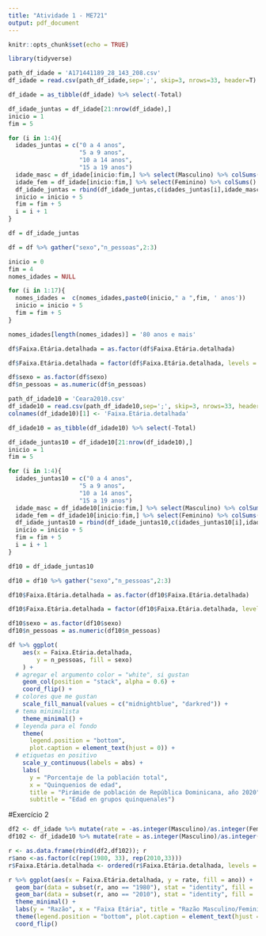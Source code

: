 ```yaml
---
title: "Atividade 1 - ME721"
output: pdf_document
---
```


```r
knitr::opts_chunk$set(echo = TRUE)
```

```r
library(tidyverse)
```

```r
path_df_idade = 'A171441189_28_143_208.csv'
df_idade = read.csv(path_df_idade,sep=';', skip=3, nrows=33, header=T)

df_idade = as_tibble(df_idade) %>% select(-Total)

df_idade_juntas = df_idade[21:nrow(df_idade),]
inicio = 1
fim = 5

for (i in 1:4){
  idades_juntas = c("0 a 4 anos",
                    "5 a 9 anos",
                    "10 a 14 anos",
                    "15 a 19 anos")
  idade_masc = df_idade[inicio:fim,] %>% select(Masculino) %>% colSums() %>% as.vector()
  idade_fem = df_idade[inicio:fim,] %>% select(Feminino) %>% colSums() %>% as.vector()
  df_idade_juntas = rbind(df_idade_juntas,c(idades_juntas[i],idade_masc, idade_fem))
  inicio = inicio + 5
  fim = fim + 5
  i = i + 1
}

df = df_idade_juntas 

df = df %>% gather("sexo","n_pessoas",2:3)

inicio = 0 
fim = 4
nomes_idades = NULL

for (i in 1:17){
  nomes_idades =  c(nomes_idades,paste0(inicio," a ",fim, ' anos'))
  inicio = inicio + 5
  fim = fim + 5
}

nomes_idades[length(nomes_idades)] = '80 anos e mais'

df$Faixa.Etária.detalhada = as.factor(df$Faixa.Etária.detalhada)

df$Faixa.Etária.detalhada = factor(df$Faixa.Etária.detalhada, levels = nomes_idades)

df$sexo = as.factor(df$sexo)
df$n_pessoas = as.numeric(df$n_pessoas)
```

```r
path_df_idade10 = 'Ceara2010.csv'
df_idade10 = read.csv(path_df_idade10,sep=';', skip=3, nrows=33, header=T)
colnames(df_idade10)[1] <- 'Faixa.Etária.detalhada'

df_idade10 = as_tibble(df_idade10) %>% select(-Total)

df_idade_juntas10 = df_idade10[21:nrow(df_idade10),]
inicio = 1
fim = 5

for (i in 1:4){
  idades_juntas10 = c("0 a 4 anos",
                    "5 a 9 anos",
                    "10 a 14 anos",
                    "15 a 19 anos")
  idade_masc = df_idade10[inicio:fim,] %>% select(Masculino) %>% colSums() %>% as.vector()
  idade_fem = df_idade10[inicio:fim,] %>% select(Feminino) %>% colSums() %>% as.vector()
  df_idade_juntas10 = rbind(df_idade_juntas10,c(idades_juntas10[i],idade_masc, idade_fem))
  inicio = inicio + 5
  fim = fim + 5
  i = i + 1
}

df10 = df_idade_juntas10 

df10 = df10 %>% gather("sexo","n_pessoas",2:3)

df10$Faixa.Etária.detalhada = as.factor(df10$Faixa.Etária.detalhada)

df10$Faixa.Etária.detalhada = factor(df10$Faixa.Etária.detalhada, levels = nomes_idades)

df10$sexo = as.factor(df10$sexo)
df10$n_pessoas = as.numeric(df10$n_pessoas)
```

```r
df %>% ggplot(
    aes(x = Faixa.Etária.detalhada,
        y = n_pessoas, fill = sexo)
    ) +
  # agregar el argumento color = "white", si gustan
    geom_col(position = "stack", alpha = 0.6) + 
    coord_flip() +
  # colores que me gustan
    scale_fill_manual(values = c("midnightblue", "darkred")) +
  # tema minimalista
    theme_minimal() +
  # leyenda para el fondo
    theme(
      legend.position = "bottom",
      plot.caption = element_text(hjust = 0)) +
  # etiquetas en positivo
    scale_y_continuous(labels = abs) +
    labs(
      y = "Porcentaje de la población total",
      x = "Quinquenios de edad",
      title = "Pirámide de población de República Dominicana, año 2020", 
      subtitle = "Edad en grupos quinquenales")
```

#Exercício 2
```r
df2 <- df_idade %>% mutate(rate = -as.integer(Masculino)/as.integer(Feminino))
df102 <- df_idade10 %>% mutate(rate = as.integer(Masculino)/as.integer(Feminino))

r <- as.data.frame(rbind(df2,df102)); r
r$ano <-as.factor(c(rep(1980, 33), rep(2010,33)))
r$Faixa.Etária.detalhada <- ordered(r$Faixa.Etária.detalhada, levels = c(r$Faixa.Etária.detalhada[1:33]))

r %>% ggplot(aes(x = Faixa.Etária.detalhada, y = rate, fill = ano)) + 
  geom_bar(data = subset(r, ano == "1980"), stat = "identity", fill = 'darkred', alpha = .6) + 
  geom_bar(data = subset(r, ano == "2010"), stat = "identity", fill = 'midnightblue', alpha = .6) +  
  theme_minimal() +
  labs(y = "Razão", x = "Faixa Etária", title = "Razão Masculino/Feminino Ceará 1980/2010") +
  theme(legend.position = "bottom", plot.caption = element_text(hjust = 0)) +
  coord_flip()
```

